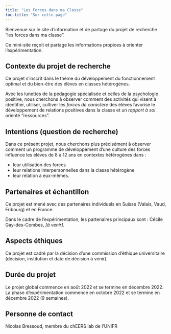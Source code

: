 ```yaml
---
title: "Les Forces dans ma Classe"
toc-title: "Sur cette page"
---
```


Bienvenue sur le site d'information et de partage du projet de recherche "les forces dans ma classe".

Ce mini-site reçoit et partage les informations propices à orienter l'expérimentation.

## Contexte du projet de recherche

Ce projet s'inscrit dans le thème du développement du fonctionnement optimal et du bien-être des élèves en classes hétérogènes.

Avec les lunettes de la pédagogie spécialisée et celles de la psychologie positive, nous cherchons à observer comment des activités qui visent à identifier, utiliser, cultiver les *forces de caractère* des élèves favorise le développement de relations positives dans la classe et un *rapport à soi* orienté "ressources".

## Intentions (question de recherche)

Dans ce présent projet, nous cherchons plus précisément à observer comment un programme de développement d'une culture des forces influence les élèves de 8 à 12 ans en contextes hétérogènes dans : 

- leur utilisation des forces
- leur relations interpersonnelles dans la classe hétérogène
- leur relation à eux-mêmes.

## Partenaires et échantillon

Ce projet est mené avec des partenaires individuels en Suisse (Valais, Vaud, Fribourg) et en France.

Dans le cadre de l'expérimentation, les partenaires principaux sont : Cécile Gay-des-Combes, *[à venir]*.

## Aspects éthiques

Ce projet est cadré par la décision d'une commission d'éthique universitaire (décision, institution et date de décision à venir).

## Durée du projet

Le projet global commence en août 2022 et se termine en décembre 2022. La phase d'expérimentation commence en octobre 2022 et se termine en décembre 2022 (9 semaines).

## Personne de contact

Nicolas Bressoud, membre du chEERS lab de l'UNIFR
